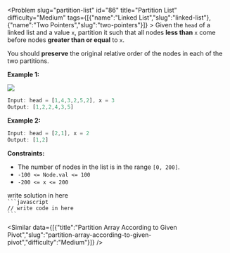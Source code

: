 
<Problem slug="partition-list" id="86" title="Partition List" difficulty="Medium" tags={[{"name":"Linked List","slug":"linked-list"},{"name":"Two Pointers","slug":"two-pointers"}]} >
    Given the `head` of a linked list and a value `x`, partition it such that all nodes **less than** `x` come before nodes **greater than or equal** to `x`.

You should **preserve** the original relative order of the nodes in each of the two partitions.

**Example 1:**

![](https://assets.leetcode.com/uploads/2021/01/04/partition.jpg)
```javascript 
Input: head = [1,4,3,2,5,2], x = 3
Output: [1,2,2,4,3,5]
```

**Example 2:**

```javascript 
Input: head = [2,1], x = 2
Output: [1,2]
```

**Constraints:**

*   The number of nodes in the list is in the range `[0, 200]`.
*   `-100 <= Node.val <= 100`
*   `-200 <= x <= 200`
</Problem >

<Solution>
write solution in here
</Solution>

<Code>
```javascript
// write code in here
```
</Code>

<Similar data={[{"title":"Partition Array According to Given Pivot","slug":"partition-array-according-to-given-pivot","difficulty":"Medium"}]} />
